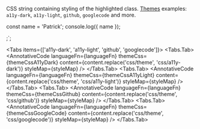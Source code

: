 

CSS string containing styling of the highlighted class. [Themes](https://github.com/highlightjs/highlight.js/tree/main/src/styles) examples: `a11y-dark`, `a11y-light`, `github`, `googlecode` and more.


const name = 'Patrick';
console.log({ name });

<annotative-code themeCss={themeCss} />;`;


<Tabs items={['a11y-dark', 'a11y-light', 'github', 'googlecode']}>
  <Tabs.Tab>
    <AnnotativeCode
      languageFn={languageFn}
      themeCss={themeCssA11yDark}
      content={content.replace('css/theme', 'css/a11y-dark')}
      styleMap={styleMap}
    />
  </Tabs.Tab>
  <Tabs.Tab>
    <AnnotativeCode
      languageFn={languageFn}
      themeCss={themeCssA11yLight}
      content={content.replace('css/theme', 'css/a11y-light')}
      styleMap={styleMap}
    />
  </Tabs.Tab>
  <Tabs.Tab>
    <AnnotativeCode
      languageFn={languageFn}
      themeCss={themeCssGithub}
      content={content.replace('css/theme', 'css/github')}
      styleMap={styleMap}
    />
  </Tabs.Tab>
  <Tabs.Tab>
    <AnnotativeCode
      languageFn={languageFn}
      themeCss={themeCssGoogleCode}
      content={content.replace('css/theme', 'css/googlecode')}
      styleMap={styleMap}
    />
  </Tabs.Tab>
</Tabs>

